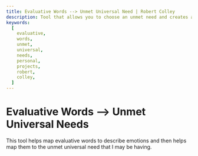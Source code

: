 ```yaml
---
title: Evaluative Words --> Unmet Universal Need | Robert Colley
description: Tool that allows you to choose an unmet need and creates a list of the potential unmet needs.
keywords:
  [
    evaluative,
    words,
    unmet,
    universal,
    needs,
    personal,
    projects,
    robert,
    colley,
  ]
---
```



# Evaluative Words --> Unmet Universal Needs

This tool helps map evaluative words to describe emotions and then helps map them to the unmet universal need that I may be having.

<EvalWordsUniversalNeedsTool />
